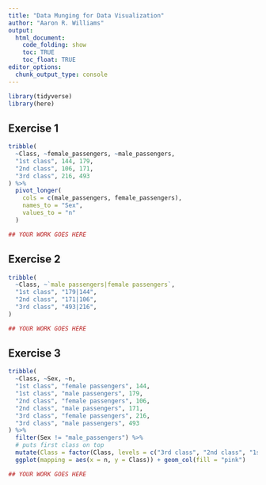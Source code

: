 ---
title: "Data Munging for Data Visualization"
author: "Aaron R. Williams"
output:
  html_document:
    code_folding: show
    toc: TRUE
    toc_float: TRUE
editor_options:
  chunk_output_type: console
---

```{r}
library(tidyverse)
library(here)

```

## Exercise 1

```{r}
tribble(
  ~Class, ~female_passengers, ~male_passengers,
  "1st class", 144, 179,
  "2nd class", 106, 171,
  "3rd class", 216, 493
) %>%
  pivot_longer(
    cols = c(male_passengers, female_passengers),
    names_to = "Sex",
    values_to = "n"
  ) 

## YOUR WORK GOES HERE

```

## Exercise 2

```{r}
tribble(
  ~Class, ~`male passengers|female passengers`,
  "1st class", "179|144",
  "2nd class", "171|106",
  "3rd class", "493|216",
) 

## YOUR WORK GOES HERE


```

## Exercise 3

```{r}
tribble(
  ~Class, ~Sex, ~n,
  "1st class", "female passengers", 144,
  "1st class", "male passengers", 179,
  "2nd class", "female passengers", 106,
  "2nd class", "male passengers", 171, 
  "3rd class", "female passengers", 216,
  "3rd class", "male passengers", 493
) %>%
  filter(Sex != "male_passengers") %>%
  # puts first class on top
  mutate(Class = factor(Class, levels = c("3rd class", "2nd class", "1st class"))) %>%
  ggplot(mapping = aes(x = n, y = Class)) + geom_col(fill = "pink")

## YOUR WORK GOES HERE

```
